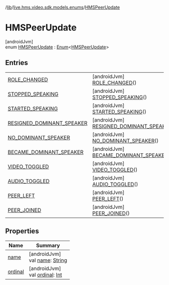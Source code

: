 /[lib](/api-reference/android/v2/home/content)/[live.hms.video.sdk.models.enums](../index)/[HMSPeerUpdate](index)

# HMSPeerUpdate

[androidJvm]\
enum [HMSPeerUpdate](index) : [Enum](https://kotlinlang.org/api/latest/jvm/stdlib/kotlin/-enum/index.html)<[HMSPeerUpdate](index)>

## Entries

|                                                                                     |                                                                                                         |
| ----------------------------------------------------------------------------------- | ------------------------------------------------------------------------------------------------------- |
| [ROLE_CHANGED](-r-o-l-e_-c-h-a-n-g-e-d/index)                                       | [androidJvm]<br />[ROLE_CHANGED](-r-o-l-e_-c-h-a-n-g-e-d/index)()                                       |
| [STOPPED_SPEAKING](-s-t-o-p-p-e-d_-s-p-e-a-k-i-n-g/index)                           | [androidJvm]<br />[STOPPED_SPEAKING](-s-t-o-p-p-e-d_-s-p-e-a-k-i-n-g/index)()                           |
| [STARTED_SPEAKING](-s-t-a-r-t-e-d_-s-p-e-a-k-i-n-g/index)                           | [androidJvm]<br />[STARTED_SPEAKING](-s-t-a-r-t-e-d_-s-p-e-a-k-i-n-g/index)()                           |
| [RESIGNED_DOMINANT_SPEAKER](-r-e-s-i-g-n-e-d_-d-o-m-i-n-a-n-t_-s-p-e-a-k-e-r/index) | [androidJvm]<br />[RESIGNED_DOMINANT_SPEAKER](-r-e-s-i-g-n-e-d_-d-o-m-i-n-a-n-t_-s-p-e-a-k-e-r/index)() |
| [NO_DOMINANT_SPEAKER](-n-o_-d-o-m-i-n-a-n-t_-s-p-e-a-k-e-r/index)                   | [androidJvm]<br />[NO_DOMINANT_SPEAKER](-n-o_-d-o-m-i-n-a-n-t_-s-p-e-a-k-e-r/index)()                   |
| [BECAME_DOMINANT_SPEAKER](-b-e-c-a-m-e_-d-o-m-i-n-a-n-t_-s-p-e-a-k-e-r/index)       | [androidJvm]<br />[BECAME_DOMINANT_SPEAKER](-b-e-c-a-m-e_-d-o-m-i-n-a-n-t_-s-p-e-a-k-e-r/index)()       |
| [VIDEO_TOGGLED](-v-i-d-e-o_-t-o-g-g-l-e-d/index)                                    | [androidJvm]<br />[VIDEO_TOGGLED](-v-i-d-e-o_-t-o-g-g-l-e-d/index)()                                    |
| [AUDIO_TOGGLED](-a-u-d-i-o_-t-o-g-g-l-e-d/index)                                    | [androidJvm]<br />[AUDIO_TOGGLED](-a-u-d-i-o_-t-o-g-g-l-e-d/index)()                                    |
| [PEER_LEFT](-p-e-e-r_-l-e-f-t/index)                                                | [androidJvm]<br />[PEER_LEFT](-p-e-e-r_-l-e-f-t/index)()                                                |
| [PEER_JOINED](-p-e-e-r_-j-o-i-n-e-d/index)                                          | [androidJvm]<br />[PEER_JOINED](-p-e-e-r_-j-o-i-n-e-d/index)()                                          |

## Properties

| Name                                                   | Summary                                                                                                                                                     |
| ------------------------------------------------------ | ----------------------------------------------------------------------------------------------------------------------------------------------------------- |
| [name](index#-289147196%2FProperties%2F-1973928616)    | [androidJvm]<br />val [name](index#-289147196%2FProperties%2F-1973928616): [String](https://kotlinlang.org/api/latest/jvm/stdlib/kotlin/-string/index.html) |
| [ordinal](index#1194609146%2FProperties%2F-1973928616) | [androidJvm]<br />val [ordinal](index#1194609146%2FProperties%2F-1973928616): [Int](https://kotlinlang.org/api/latest/jvm/stdlib/kotlin/-int/index.html)    |
